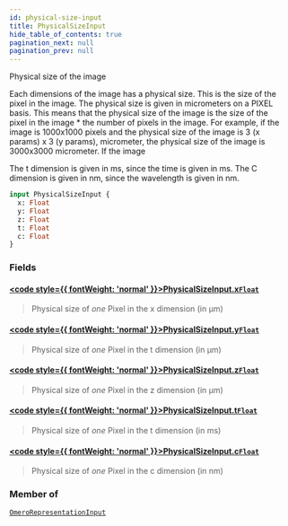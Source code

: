 ```yaml
---
id: physical-size-input
title: PhysicalSizeInput
hide_table_of_contents: true
pagination_next: null
pagination_prev: null
---
```








Physical size of the image 

Each dimensions of the image has a physical size. This is the size of the
pixel in the image. The physical size is given in micrometers on a PIXEL
basis. This means that the physical size of the image is the size of the    
pixel in the image * the number of pixels in the image. For example, if 
the image is 1000x1000 pixels and the physical size of the image is 3 (x params) x 3 (y params),
micrometer, the physical size of the image is 3000x3000 micrometer. If the image

The t dimension is given in ms, since the time is given in ms.
The C dimension is given in nm, since the wavelength is given in nm.

```graphql
input PhysicalSizeInput {
  x: Float
  y: Float
  z: Float
  t: Float
  c: Float
}
```


### Fields

#### [<code style={{ fontWeight: 'normal' }}>PhysicalSizeInput.<b>x</b></code>](#)<Bullet />[`Float`](/docs/schemas/mikro/scalars/float) <Badge class="secondary" text="scalar"/>
> Physical size of *one* Pixel in the x dimension (in µm)
> 

#### [<code style={{ fontWeight: 'normal' }}>PhysicalSizeInput.<b>y</b></code>](#)<Bullet />[`Float`](/docs/schemas/mikro/scalars/float) <Badge class="secondary" text="scalar"/>
> Physical size of *one* Pixel in the t dimension (in µm)
> 

#### [<code style={{ fontWeight: 'normal' }}>PhysicalSizeInput.<b>z</b></code>](#)<Bullet />[`Float`](/docs/schemas/mikro/scalars/float) <Badge class="secondary" text="scalar"/>
> Physical size of *one* Pixel in the z dimension (in µm)
> 

#### [<code style={{ fontWeight: 'normal' }}>PhysicalSizeInput.<b>t</b></code>](#)<Bullet />[`Float`](/docs/schemas/mikro/scalars/float) <Badge class="secondary" text="scalar"/>
> Physical size of *one* Pixel in the t dimension (in ms)
> 

#### [<code style={{ fontWeight: 'normal' }}>PhysicalSizeInput.<b>c</b></code>](#)<Bullet />[`Float`](/docs/schemas/mikro/scalars/float) <Badge class="secondary" text="scalar"/>
> Physical size of *one* Pixel in the c dimension (in nm)
> 



### Member of

[`OmeroRepresentationInput`](/docs/schemas/mikro/inputs/omero-representation-input)  <Badge class="secondary" text="input"/>



